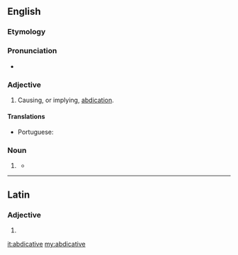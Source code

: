 ==English==

===Etymology===
{{suffix|abdicat|ive}}

===Pronunciation===
* {{a|US}} {{IPA|/ˈæb.dəˌkeɪ.tɪv/|/ˈæb.dəˌkə.tɪv/}}

===Adjective===
{{en-adj}}

# {{context|rare|lang=en}} Causing, or implying, [[abdication]].

====Translations====
{{trans-top|(rare) causing, or implying, abdication}}
* Portuguese: {{t-|pt|abdicativo}}
{{trans-mid}}
{{trans-bottom}}

===Noun===
{{en-noun}}

# {{context|logic|lang=en}} {{rfdef|lang=en}}
#* {{quote-book|title=The Logic of Apuleius|author=David Londey|year=1987|passage=The fourth mood is that which brings together directly a particular '''abdicative''' from a particular dedicative and a universal '''abdicative''', e.g., ''Some just thing is honourable, no honourable thing is base, therefore some just thing is not base.''}}

----

==Latin==

===Adjective===
{{la-adj-form|abdicatīve}}

# {{inflection of|abdicativus|abdicatīvus|voc|m|s|lang=la}}

[[it:abdicative]]
[[my:abdicative]]